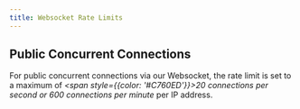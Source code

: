 ```yaml
---
title: Websocket Rate Limits
---
```


## Public Concurrent Connections

For public concurrent connections via our Websocket, the rate limit is set to a maximum of _<span style={{color: '#C760ED'}}>20 connections per second or 600 connections per minute</span>_ per IP address.
